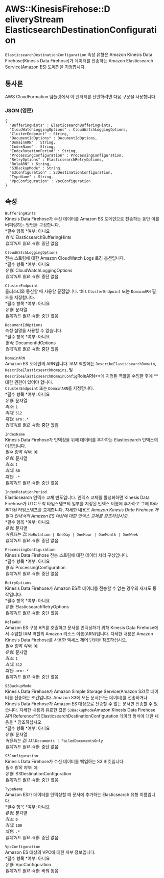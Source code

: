 # AWS::KinesisFirehose::D eliveryStream ElasticsearchDestinationConfiguration

`ElasticsearchDestinationConfiguration` 속성 유형은 Amazon Kinesis Data Firehose(Kinesis Data Firehose)가 데이터를 전송하는 Amazon Elasticsearch Service(Amazon ES) 도메인을 지정합니다.

## 통사론

AWS CloudFormation 템플릿에서 이 엔터티를 선언하려면 다음 구문을 사용합니다.

### JSON (영문)

```
{
  "BufferingHints" : ElasticsearchBufferingHints,
  "CloudWatchLoggingOptions" : CloudWatchLoggingOptions,
  "ClusterEndpoint" : String,
  "DocumentIdOptions" : DocumentIdOptions,
  "DomainARN" : String,
  "IndexName" : String,
  "IndexRotationPeriod" : String,
  "ProcessingConfiguration" : ProcessingConfiguration,
  "RetryOptions" : ElasticsearchRetryOptions,
  "RoleARN" : String,
  "S3BackupMode" : String,
  "S3Configuration" : S3DestinationConfiguration,
  "TypeName" : String,
  "VpcConfiguration" : VpcConfiguration
}
```

## 속성

`BufferingHints`  
Kinesis Data Firehose가 수신 데이터를 Amazon ES 도메인으로 전송하는 동안 이를 버퍼링하는 방법을 구성합니다.  
*필수 항목 *여부: 아니요  
_형식_: ElasticsearchBufferingHints  
_업데이트 필요 사항_: 중단 없음

`CloudWatchLoggingOptions`  
전송 스트림에 대한 Amazon CloudWatch Logs 로깅 옵션입니다.  
*필수 항목 *여부: 아니요  
_유형_: CloudWatchLoggingOptions  
_업데이트 필요 사항_: 중단 없음

`ClusterEndpoint`  
클러스터와 통신할 때 사용할 끝점입니다. this `ClusterEndpoint` 또는 `DomainARN` 필드를 지정합니다.  
*필수 항목 *여부: 아니요  
_유형_: 문자열  
_업데이트 필요 사항_: 중단 없음

`DocumentIdOptions`  
속성 설명을 사용할 수 없습니다.  
*필수 항목 *여부: 아니요  
_형식_: DocumentIdOptions  
_업데이트 필요 사항_: 중단 없음

`DomainARN`  
Amazon ES 도메인의 ARN입니다. IAM 역할에는 `DescribeElasticsearchDomain`, `DescribeElasticsearchDomains`, 및 `DescribeElasticsearchDomainConfig`RoleARN**에 지정된 역할을 수임한 후에 ** 대한 권한이 있어야 합니다.  
`ClusterEndpoint` 또는 `DomainARN`를 지정합니다.  
*필수 항목 *여부: 아니요  
_유형_: 문자열  
_최소_: `1`  
_최대_: `512`  
_패턴_: `arn:.*`  
_업데이트 필요 사항_: 중단 없음

`IndexName`  
Kinesis Data Firehose가 인덱싱을 위해 데이터를 추가하는 Elasticsearch 인덱스의 이름입니다.  
_필수 항목 여부_: 예  
_유형_: 문자열  
_최소_: `1`  
_최대_: `80`  
_패턴_: `.*`  
_업데이트 필요 사항_: 중단 없음

`IndexRotationPeriod`  
Elasticsearch 인덱스 교체 빈도입니다. 인덱스 교체를 활성화하면 Kinesis Data Firehose가 UTC 도착 타임스탬프의 일부를 지정된 인덱스 이름에 추가하고 그에 따라 추가된 타임스탬프를 교체합니다. 자세한 내용은 _Amazon Kinesis Data Firehose 개발자 안내서의 Amazon ES 대상에 대한 인덱스 교체를 참조하십시오_.  
*필수 항목 *여부: 아니요  
_유형_: 문자열  
_허용되는 값_: `NoRotation | OneDay | OneHour | OneMonth | OneWeek`  
_업데이트 필요 사항_: 중단 없음

`ProcessingConfiguration`  
Kinesis Data Firehose 전송 스트림에 대한 데이터 처리 구성입니다.  
*필수 항목 *여부: 아니요  
_형식_: ProcessingConfiguration  
_업데이트 필요 사항_: 중단 없음

`RetryOptions`  
Kinesis Data Firehose가 Amazon ES로 데이터를 전송할 수 없는 경우의 재시도 동작입니다.  
*필수 항목 *여부: 아니요  
_유형_: ElasticsearchRetryOptions  
_업데이트 필요 사항_: 중단 없음

`RoleARN`  
Amazon ES 구성 API를 호출하고 문서를 인덱싱하기 위해 Kinesis Data Firehose에서 수임할 IAM 역할의 Amazon 리소스 이름(ARN)입니다. 자세한 내용은 Amazon Kinesis Data Firehose를 사용한 액세스 제어 단원을 참조하십시오.  
_필수 항목 여부_: 예  
_유형_: 문자열  
_최소_: `1`  
_최대_: `512`  
_패턴_: `arn:.*`  
_업데이트 필요 사항_: 중단 없음

`S3BackupMode`  
Kinesis Data Firehose가 Amazon Simple Storage Service(Amazon S3)로 데이터를 전송하는 조건입니다. Amazon S3에 모든 문서(모든 데이터)를 전송하거나 Kinesis Data Firehose가 Amazon ES 대상으로 전송할 수 없는 문서만 전송할 수 있습니다. 자세한 내용과 유효한 값은 `S3BackupMode`Amazon Kinesis Data Firehose API Reference*의 ElasticsearchDestinationConfiguration 데이터 형식에 대한 내용을 * 참조하십시오.  
*필수 항목 *여부: 아니요  
_유형_: 문자열  
_허용되는 값_: `AllDocuments | FailedDocumentsOnly`  
_업데이트 필요 사항_: 중단 없음

`S3Configuration`  
Kinesis Data Firehose가 수신 데이터를 백업하는 S3 버킷입니다.  
_필수 항목 여부_: 예  
_유형_: S3DestinationConfiguration  
_업데이트 필요 사항_: 중단 없음

`TypeName`  
Amazon ES가 데이터를 인덱싱할 때 문서에 추가하는 Elasticsearch 유형 이름입니다.  
*필수 항목 *여부: 아니요  
_유형_: 문자열  
_최소_: `0`  
_최대_: `100`  
_패턴_: `.*`  
_업데이트 필요 사항_: 중단 없음

`VpcConfiguration`  
Amazon ES 대상의 VPC에 대한 세부 정보입니다.  
*필수 항목 *여부: 아니요  
_유형_: VpcConfiguration  
_업데이트 필요 사항_: 바꿔 놓음

